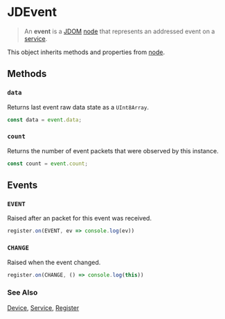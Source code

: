 # JDEvent

> An **event** is a [JDOM](/clients/web/jdom) [node](/clients/web/jdom/node) that represents an addressed event
on a [service](/clients/web/jdom/service). 

This object inherits methods and properties from [node](/clients/web/jdom/node).

## Methods

### ``data``

Returns last event raw data state as a ``UInt8Array``.

```typescript
const data = event.data;
```

### ``count``

Returns the number of event packets that were observed by this instance.

```typescript
const count = event.count;
```

## Events

### ``EVENT``

Raised after an packet for this event was received.

```typescript
register.on(EVENT, ev => console.log(ev))
```

### ``CHANGE``

Raised when the event changed.

```typescript
register.on(CHANGE, () => console.log(this))
```

### See Also

[Device](/clients/web/jdom/device), [Service](/clients/web/jdom/service), [Register](/clients/web/jdom/register)